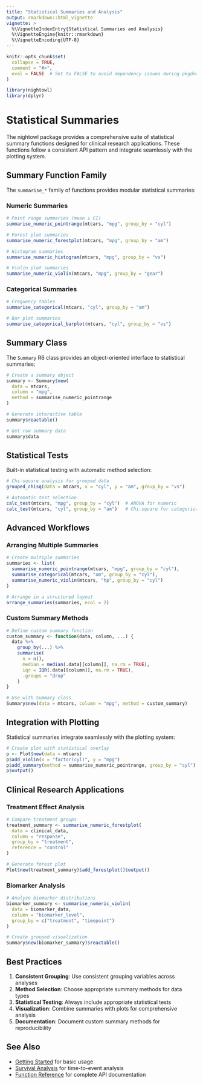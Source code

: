 ```yaml
---
title: "Statistical Summaries and Analysis"
output: rmarkdown::html_vignette
vignette: >
  %\VignetteIndexEntry{Statistical Summaries and Analysis}
  %\VignetteEngine{knitr::rmarkdown}
  %\VignetteEncoding{UTF-8}
---
```


```r
knitr::opts_chunk$set(
  collapse = TRUE,
  comment = "#>",
  eval = FALSE  # Set to FALSE to avoid dependency issues during pkgdown build
)
```

```r
library(nightowl)
library(dplyr)
```

# Statistical Summaries

The nightowl package provides a comprehensive suite of statistical summary functions designed for clinical research applications. These functions follow a consistent API pattern and integrate seamlessly with the plotting system.

## Summary Function Family

The `summarise_*` family of functions provides modular statistical summaries:

### Numeric Summaries

```r
# Point range summaries (mean ± CI)
summarise_numeric_pointrange(mtcars, "mpg", group_by = "cyl")

# Forest plot summaries
summarise_numeric_forestplot(mtcars, "mpg", group_by = "am")

# Histogram summaries
summarise_numeric_histogram(mtcars, "mpg", group_by = "vs")

# Violin plot summaries  
summarise_numeric_violin(mtcars, "mpg", group_by = "gear")
```

### Categorical Summaries

```r
# Frequency tables
summarise_categorical(mtcars, "cyl", group_by = "am")

# Bar plot summaries
summarise_categorical_barplot(mtcars, "cyl", group_by = "vs")
```

## Summary Class

The `Summary` R6 class provides an object-oriented interface to statistical summaries:

```r
# Create a summary object
summary <- Summary$new(
  data = mtcars, 
  column = "mpg", 
  method = summarise_numeric_pointrange
)

# Generate interactive table
summary$reactable()

# Get raw summary data
summary$data
```

## Statistical Tests

Built-in statistical testing with automatic method selection:

```r
# Chi-square analysis for grouped data
grouped_chisq(data = mtcars, x = "cyl", y = "am", group_by = "vs")

# Automatic test selection
calc_test(mtcars, "mpg", group_by = "cyl")  # ANOVA for numeric
calc_test(mtcars, "cyl", group_by = "am")   # Chi-square for categorical
```

## Advanced Workflows

### Arranging Multiple Summaries

```r
# Create multiple summaries
summaries <- list(
  summarise_numeric_pointrange(mtcars, "mpg", group_by = "cyl"),
  summarise_categorical(mtcars, "am", group_by = "cyl"),
  summarise_numeric_violin(mtcars, "hp", group_by = "cyl")
)

# Arrange in a structured layout
arrange_summaries(summaries, ncol = 2)
```

### Custom Summary Methods

```r
# Define custom summary function
custom_summary <- function(data, column, ...) {
  data %>%
    group_by(...) %>%
    summarise(
      n = n(),
      median = median(.data[[column]], na.rm = TRUE),
      iqr = IQR(.data[[column]], na.rm = TRUE),
      .groups = "drop"
    )
}

# Use with Summary class
Summary$new(data = mtcars, column = "mpg", method = custom_summary)
```

## Integration with Plotting

Statistical summaries integrate seamlessly with the plotting system:

```r
# Create plot with statistical overlay
p <- Plot$new(data = mtcars)
p$add_violin(x = "factor(cyl)", y = "mpg")
p$add_summary(method = summarise_numeric_pointrange, group_by = "cyl")
p$output()
```

## Clinical Research Applications

### Treatment Effect Analysis

```r
# Compare treatment groups
treatment_summary <- summarise_numeric_forestplot(
  data = clinical_data,
  column = "response", 
  group_by = "treatment",
  reference = "control"
)

# Generate forest plot
Plot$new(treatment_summary)$add_forestplot()$output()
```

### Biomarker Analysis

```r
# Analyze biomarker distributions
biomarker_summary <- summarise_numeric_violin(
  data = biomarker_data,
  column = "biomarker_level",
  group_by = c("treatment", "timepoint")
)

# Create grouped visualization
Summary$new(biomarker_summary)$reactable()
```

## Best Practices

1. **Consistent Grouping**: Use consistent grouping variables across analyses
2. **Method Selection**: Choose appropriate summary methods for data types
3. **Statistical Testing**: Always include appropriate statistical tests
4. **Visualization**: Combine summaries with plots for comprehensive analysis
5. **Documentation**: Document custom summary methods for reproducibility

## See Also

- [Getting Started](getting-started.html) for basic usage
- [Survival Analysis](survival-analysis.html) for time-to-event analysis
- [Function Reference](../reference/index.html) for complete API documentation